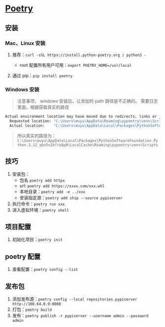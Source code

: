 # [Poetry](https://python-poetry.org/docs/basic-usage/)

## 安装

### Mac、Linux 安装

1.  推荐：`curl -sSL https://install.python-poetry.org | python3 -`

    - root 配置所有用户可用：`export POETRY_HOME=/usr/local`

2.  通过 pip：`pip install poetry`

### Windows 安装

> 注意事项， windows 安装后，让添加的 path 路径是不正确的。
> 需要日志里面，根据获取真实的路径

```bash
Actual environment location may have moved due to redirects, links or junctions.
  Requested location: "C:\Users\muyu\AppData\Roaming\pypoetry\venv\Scripts\python.exe"
  Actual location:    "C:\Users\muyu\AppData\Local\Packages\PythonSoftwareFoundation.Python.3.12_qbz5n2kfra8p0\LocalCache\Roaming\pypoetry\venv\Scripts\python.exe"
```

> 所以真实的路径为：`C:\Users\muyu\AppData\Local\Packages\PythonSoftwareFoundation.Python.3.12_qbz5n2kfra8p0\LocalCache\Roaming\pypoetry\venv\Scripts`

## 技巧

1. 安装包：
   - 包名 `poetry add httpx`
   - url: `poetry add https://xxxx.com/xxx.whl`
   - 本地目录：`poetry add -e ../xxx`
   - 安装指定源：`poetry add ship --source pypiserver`
2. 执行命令：`poetry run xxx`
3. 进入虚拟环境：`poetry shell`

## 项目配置

1. 初始化项目：`poetry init`

## poetry 配置

1. 查看配置：`poetry config --list`

## 发布包

1. 添加发布源：`poetry config --local repositories.pypiserver http://100.64.0.9:8080`
2. 打包：`poetry build`
3. 发布：`poetry publish -r pypiserver --username admin --password admin`
